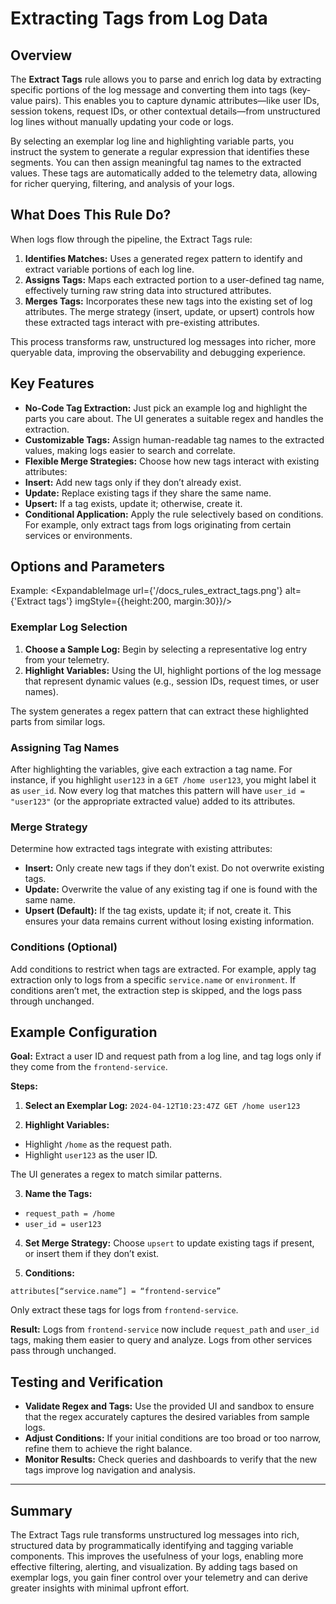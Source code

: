 
# Extracting Tags from Log Data

## Overview

The **Extract Tags** rule allows you to parse and enrich log data by extracting specific portions of the log message and converting them into tags (key-value pairs). This enables you to capture dynamic attributes—like user IDs, session tokens, request IDs, or other contextual details—from unstructured log lines without manually updating your code or logs.

By selecting an exemplar log line and highlighting variable parts, you instruct the system to generate a regular expression that identifies these segments. You can then assign meaningful tag names to the extracted values. These tags are automatically added to the telemetry data, allowing for richer querying, filtering, and analysis of your logs.

## What Does This Rule Do?

When logs flow through the pipeline, the Extract Tags rule:

1. **Identifies Matches:** Uses a generated regex pattern to identify and extract variable portions of each log line.
2. **Assigns Tags:** Maps each extracted portion to a user-defined tag name, effectively turning raw string data into structured attributes.
3. **Merges Tags:** Incorporates these new tags into the existing set of log attributes. The merge strategy (insert, update, or upsert) controls how these extracted tags interact with pre-existing attributes.

This process transforms raw, unstructured log messages into richer, more queryable data, improving the observability and debugging experience.

## Key Features

- **No-Code Tag Extraction:** Just pick an example log and highlight the parts you care about. The UI generates a suitable regex and handles the extraction.
- **Customizable Tags:** Assign human-readable tag names to the extracted values, making logs easier to search and correlate.
- **Flexible Merge Strategies:** Choose how new tags interact with existing attributes:
- **Insert:** Add new tags only if they don’t already exist.
- **Update:** Replace existing tags if they share the same name.
- **Upsert:** If a tag exists, update it; otherwise, create it.
- **Conditional Application:** Apply the rule selectively based on conditions. For example, only extract tags from logs originating from certain services or environments.

## Options and Parameters

Example:
<ExpandableImage url={'/docs_rules_extract_tags.png'} alt={'Extract tags'} imgStyle={{height:200, margin:30}}/>


### Exemplar Log Selection

1. **Choose a Sample Log:** Begin by selecting a representative log entry from your telemetry.
2. **Highlight Variables:** Using the UI, highlight portions of the log message that represent dynamic values (e.g., session IDs, request times, or user names).

The system generates a regex pattern that can extract these highlighted parts from similar logs.

### Assigning Tag Names

After highlighting the variables, give each extraction a tag name. For instance, if you highlight `user123` in a `GET /home user123`, you might label it as `user_id`. Now every log that matches this pattern will have `user_id = "user123"` (or the appropriate extracted value) added to its attributes.

### Merge Strategy

Determine how extracted tags integrate with existing attributes:

- **Insert:** Only create new tags if they don’t exist. Do not overwrite existing tags.
- **Update:** Overwrite the value of any existing tag if one is found with the same name.
- **Upsert (Default):** If the tag exists, update it; if not, create it. This ensures your data remains current without losing existing information.

### Conditions (Optional)

Add conditions to restrict when tags are extracted. For example, apply tag extraction only to logs from a specific `service.name` or `environment`. If conditions aren’t met, the extraction step is skipped, and the logs pass through unchanged.

## Example Configuration

**Goal:** Extract a user ID and request path from a log line, and tag logs only if they come from the `frontend-service`.

**Steps:**

1. **Select an Exemplar Log:**
`2024-04-12T10:23:47Z GET /home user123`

2. **Highlight Variables:**
- Highlight `/home` as the request path.
- Highlight `user123` as the user ID.

The UI generates a regex to match similar patterns.

3. **Name the Tags:**
- `request_path = /home`
- `user_id = user123`

4. **Set Merge Strategy:**
Choose `upsert` to update existing tags if present, or insert them if they don’t exist.

5. **Conditions:**
```ottl
attributes[“service.name”] = “frontend-service”
```
Only extract these tags for logs from `frontend-service`.

**Result:**
Logs from `frontend-service` now include `request_path` and `user_id` tags, making them easier to query and analyze. Logs from other services pass through unchanged.

## Testing and Verification

- **Validate Regex and Tags:** Use the provided UI and sandbox to ensure that the regex accurately captures the desired variables from sample logs.
- **Adjust Conditions:** If your initial conditions are too broad or too narrow, refine them to achieve the right balance.
- **Monitor Results:** Check queries and dashboards to verify that the new tags improve log navigation and analysis.

---

## Summary

The Extract Tags rule transforms unstructured log messages into rich, structured data by programmatically identifying and tagging variable components. This improves the usefulness of your logs, enabling more effective filtering, alerting, and visualization. By adding tags based on exemplar logs, you gain finer control over your telemetry and can derive greater insights with minimal upfront effort.

